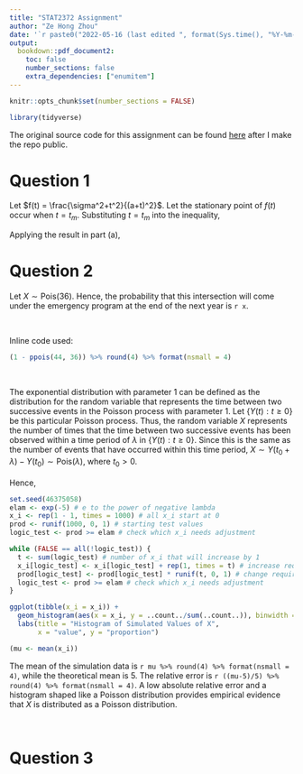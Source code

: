 ```yaml
---
title: "STAT2372 Assignment"
author: "Ze Hong Zhou"
date: '`r paste0("2022-05-16 (last edited ", format(Sys.time(), "%Y-%m-%d"), ")")`'
output:
  bookdown::pdf_document2:
    toc: false
    number_sections: false
    extra_dependencies: ["enumitem"]
---
```


```r
knitr::opts_chunk$set(number_sections = FALSE)
```

```r
library(tidyverse)
```

The original source code for this assignment can be found [here](https://github.com/nzh-zhou/STAT2372-Assignment) after I make the repo public.

\renewcommand{\labelenumi}{\textbf{(\alph{enumi})}}
\renewcommand{\labelenumii}{\textbf{(\roman{enumii})}}
\newcommand{\benum}{\begin{enumerate}[resume]}
\newcommand{\eenum}{\end{enumerate}}

# Question 1

\begin{enumerate}
  \item \textbf{Let $X$ be a random variable with mean $0$ and finite variance $\sigma^2$. By applying Markov’s inequality to the random variable $W = (X+t)^2$, where $t > 0$, show that}
  \begin{equation*}
  P(X \geq a) \leq \frac{\sigma^2}{\sigma^2+a^2}\;\;\textbf{ for any $a>0$.}
  \end{equation*}
\end{enumerate}

\begin{align*}
P(X \geq a) &= P(X+t > a+t) \\
&\leq P((X+t)^2 > (a+t)^2) \\
&\leq \frac{E((X+t)^2)}{(a+t)^2}\;\;\text{ from applying Markov's inequality} \\
&= \frac{E(X^2)+2tE(X)+t^2}{(a+t)^2} \\
&= \frac{\sigma^2+t^2}{(a+t)^2}\;\;\text{ since $E(X) = 0$.}
\end{align*}
Let $f(t) = \frac{\sigma^2+t^2}{(a+t)^2}$. Let the stationary point of $f(t)$ occur when $t = t_m$.
\begin{align*}
0 &= f'(t_m) \\
&= \frac{(a+t_m)^2\cdot 2t_m - (\sigma^2+t_m^2)(2(a+t_m))}{(a+t_m)^4} \\
0 &= (a+t_m)^2\cdot 2t_m - (\sigma^2+t_m^2)(2(a+t_m)) \\
&= (a+t_m)(2at_m+2t_m^2 - 2\sigma^2-2t_m^2) \\
&= 2(a+t_m)(at_m-\sigma^2) \\
t_m &= \frac{\sigma^2}{a}\;\;\text{ since $t>0$.}
\end{align*}
Substituting $t=t_m$ into the inequality,
\begin{align*}
P(X \geq a) &\leq \frac{\sigma^2 + \frac{\sigma^4}{a^2}}{(a+\frac{\sigma^2}{a})^2} \\
&= \frac{\frac{\sigma^2}{a}(a + \frac{\sigma^2}{a})}{(a+\frac{\sigma^2}{a})^2} \\
&= \frac{\frac{\sigma^2}{a}}{a+\frac{\sigma^2}{a}} \\
P(X \geq a) &\leq \frac{\sigma^2}{\sigma^2+a^2}.
\end{align*}
&nbsp;  
\begin{enumerate}[resume]
  \item \textbf{Hence show that, for any $a > 0$,}
  \begin{align*}
  P(Y \geq \mu + a) &\leq \frac{\sigma^2}{\sigma^2+a^2} \\
  P(Y \leq \mu - a) &\leq \frac{\sigma^2}{\sigma^2+a^2}
  \end{align*}
  \textbf{where $E(Y)=\mu$, $Var(Y) = \sigma^2$.}
\end{enumerate}

\begin{align*}
\begin{split}
E(Y - \mu) = E(Y) - \mu &= 0. \\
Var(Y-\mu) = Var(Y) &= \sigma^2.
\end{split}
\intertext{Similarly,}
\begin{split}
E(\mu - Y) &= 0. \\
Var(\mu - Y) &= \sigma^2.
\end{split}
\end{align*}
Applying the result in part (a),
\begin{align*}
P(Y \geq \mu + a) &= P(Y - \mu \geq a) \leq \frac{\sigma^2}{\sigma^2+a^2}. \\
P(Y \leq \mu - a) &= P(\mu - Y \geq a) \leq \frac{\sigma^2}{\sigma^2+a^2}.
\end{align*}
&nbsp;  

# Question 2

\begin{enumerate}
  \item \textbf{Let $X$ have a Poisson distribution with parameter $\lambda$.}
  
  \begin{enumerate}
    \item \textbf{Determine $K_X(t)$, the cumulant generating function. Hence find the third and the fourth central moments of $X$.}
  \end{enumerate}
  
  \begin{align*}
  K_X(t) &= \log(E(e^{tX})) \\
  &= \log\left(\sum_{k=0}^{\infty}\left(e^{tk}\frac{e^{-\lambda}\lambda^k}{k!}\right)\right) \\
  &= \log\left(e^{-\lambda}\sum_{k=0}^{\infty}\left(\frac{\left(\lambda e^{t}\right)^k}{k!}\right)\right) \\
  &= \log\left(e^{-\lambda}e^{\lambda e^t}\right)\;\;\text{ (series expansion of an exponential function)} \\
  &= \lambda(e^t-1).
  \end{align*}
  \begin{align*}
  \mu_3 &= K_{X}^{(3)}(0)           &       \sigma^2 &= K_{X}^{(2)}(0) \\
        &= \lambda e^0              &                &= \lambda \\
  \mu_3 &= \lambda.                 &       \mu_4-3\sigma^4 &= K_{X}^{(4)}(0) \\
  &&                                        \mu_4 &= \lambda + 3\lambda^2.
  \end{align*}
  \\
  \begin{enumerate}[resume]
    \item \textbf{Show that the moment-generating function of $Y = (X-\lambda)/\sqrt{\lambda}$ is given by}
    \begin{equation*}
    M_Y(t) = \exp\left(\lambda e^{t/\sqrt{\lambda}}-\sqrt{\lambda}t-\lambda\right)\textbf{.}
    \end{equation*}
  \end{enumerate}
  
  \begin{align*}
  M_Y(t) &= E\left(\exp\left(\frac{X-\lambda}{\sqrt{\lambda}}t\right)\right) \\
  &= E\left(\exp\left(\frac{Xt}{\sqrt{\lambda}}\right)\cdot\exp\left(-\sqrt{\lambda}t\right)\right) \\
  &= e^{-\sqrt{\lambda}t}\sum_{k=0}^{\infty}\left(e^{\frac{kt}{\sqrt\lambda}}\frac{e^{-\lambda}\lambda^k}{k!}\right) \\
  &= e^{-\sqrt{\lambda}t-\lambda}\sum_{k=0}^{\infty}\left(\frac{\left(e^{\frac{t}{\sqrt\lambda}}\lambda\right)^k}{k!}\right) \\
  &= e^{-\sqrt{\lambda}t-\lambda}\exp\left({e^{\frac{t}{\sqrt\lambda}}\lambda}\right) \\
  &= \exp\left(\lambda e^{t/\sqrt{\lambda}}-\sqrt{\lambda}t-\lambda\right).
  \end{align*}
  \\
  \begin{enumerate}[resume]
    \item \textbf{Use the expansion}
    \begin{equation*}
    e^{t/\sqrt\lambda} = \sum_{i=0}^{\infty}\left(\frac{(t/\sqrt\lambda)^i}{i!}\right)
    \end{equation*}
    \textbf{to show that}
    \begin{equation*}
    \lim_{\lambda\to\infty}(M_Y(t)) = e^{t^2/2}
    \end{equation*}
    \textbf{and hence show that the distribution function of $Y$ converges to a standard normal distribution function as $\lambda\to\infty$.}
  \end{enumerate}
  
  \begin{align*}
  \lim_{\lambda\to\infty}(M_Y(t)) &= \lim_{\lambda\to\infty}\left(\exp\left[\lambda e^{t/\sqrt{\lambda}}-\sqrt{\lambda}t-\lambda\right]\right) \\
  &= \lim_{\lambda\to\infty}\left(\exp\left[\lambda \sum_{i=0}^{\infty}\left(\frac{(t/\sqrt\lambda)^i}{i!}\right) - \sqrt{\lambda}t - \lambda\right]\right) \\
  &= \lim_{\lambda\to\infty}\left(\exp\left[\lambda \sum_{i=2}^{\infty}\left(\frac{(t/\sqrt\lambda)^i}{i!}\right)\right]\right) \\
  &= \lim_{\lambda\to\infty}\left(\exp\left[t^2 \sum_{i=2}^{\infty}\left(\frac{(t/\sqrt\lambda)^{i-2}}{i!}\right)\right]\right) \\
  &= \exp\left[t^2 \lim_{\lambda\to\infty}\left(\sum_{i=2}^{\infty}\left(\frac{(t/\sqrt\lambda)^{i-2}}{i!}\right)\right)\right] \\
  &= \exp\left[t^2\left(1/2 + \lim_{\lambda\to\infty} \left[\sum_{i=3}^{\infty} \left(\frac{(t/\sqrt\lambda)^{i-2}}{i!}\right)\right]\right)\right] \\
  &= e^{t^2/2}.
  \end{align*}
  This is the mgf of a standard normal distribution. That is, $\lim_{\lambda\to\infty}(M_Y(t)) = M_Z(t)$. The random variable $Y$ converges in distribution to a standard normal random variable as $\lambda\to\infty$.
  \\
  \item \textbf{$X$, the number of accidents per year at a given intersection, is assumed to have a Poisson distribution. Over the past few years, an average of 36 accidents per year have occurred at this intersection. If the number of accidents per year is at least 45, an intersection can qualify to be redesigned under an emergency program set up by the state. Approximate the probability that this intersection will come under the emergency program at the end of the next year.}
\end{enumerate}

Let $X \sim \text{Pois}(36)$.
\begin{align*}
P(X \geq 45) &= 1 - P(X \leq 44) \\
&= `r (x <- ((1 - ppois(44, 36)) %>% round(4) %>% format(nsmall = 4)))`.
\end{align*}
Hence, the probability that this intersection will come under the emergency program at the end of the next year is `r x`.

&nbsp;

Inline code used:

```r
(1 - ppois(44, 36)) %>% round(4) %>% format(nsmall = 4)
```
&nbsp;  

\benum
  \item \textbf{Suppose $V_i$, $i \in [1, n] \cap \mathbb{N}$, are independent exponential random variables with rate 1. Denote}
  \begin{equation*}
  X = \max\left(\left\{n : \sum_{i=1}^{n}\left(V_i\right) \leq \lambda \right\}\right)\textbf{,}
  \end{equation*}
  \textbf{so $X$ can be thought of as being the maximum number of exponentials having rate 1 that can be summed and still be less than or equal to $\lambda$.}
  \begin{enumerate}
    \item \textbf{Using properties of a Poisson process with rate 1, explain why $X$ has a Poisson distibution with parameter $\lambda$.}
  \end{enumerate}
  The exponential distribution with parameter 1 can be defined as the distribution for the random variable that represents the time between two successive events in the Poisson process with parameter 1. Let $\{Y(t) : t\geq0\}$ be this particular Poisson process. Thus, the random variable $X$ represents the number of times that the time between two successive events has been observed within a time period of $\lambda$ in $\{Y(t) : t\geq0\}$. Since this is the same as the number of events that have occurred within this time period, $X \sim Y(t_0+\lambda)-Y(t_0) \sim \text{Pois}(\lambda)$, where $t_0 > 0$.  
  &nbsp;  
  \begin{enumerate}[resume]
    \item \textbf{Let $V_i = -log(U_i)$, $U_i \sim \text{Uniform}(0,1)$, for all $i \in [1, n] \cap \mathbb{N}$. Show that}
    \begin{equation}
    X = \max\left(\left\{n : \prod_{i=1}^{n}(U_i) \geq e^{-\lambda}\right\}\right)\textbf{,}\label{eq:1}
    \end{equation}
    \textbf{where $\prod_{i=1}^{0}(U_i) = 1$.}
  \end{enumerate}
  \begin{align*}
  \lambda &\geq \sum_{i=1}^{n}(V_i) \\
  &= \sum_{i=1}^{n}(-\log(U_i)) \\
  &= -\log\left(\prod_{i=1}^{n}\left(U_i\right)\right) \\
  \log\left(\prod_{i=1}^{n}\left(U_i\right)\right) &\geq -\lambda \\
  \prod_{i=1}^{n}\left(U_i\right) &\geq e^{-\lambda}.
  \end{align*}
  Hence,
  \begin{align*}
  X &= \max\left(\left\{n : \sum_{i=1}^{n}\left(V_i\right) \leq \lambda \right\}\right) \\
  &= \max\left(\left\{n : \prod_{i=1}^{n}\left(U_i\right) \geq e^{-\lambda} \right\}\right).
  \end{align*}
  &nbsp;  
  \begin{enumerate}[resume]
    \item \textbf{It can be shown that @ref(eq:1) is equivalent to}
    \begin{equation*}
    X = \min\left(\left\{n : \prod_{i=1}^{n}\left(U_i\right) < e^{-\lambda} \right\}\right) - 1\textbf{.}
    \end{equation*}
    \textbf{This result may be used to simulate a Poisson random variable with parameter $\lambda$. If we continue generating Uniform(0, 1) random variables $U_i$ until their product falls below $e^{-\lambda}$, then the number required, minus 1, is Poisson with parameter $\lambda$. Implement this procedure in R to generate 1000 realizations of a Poisson random variable with parameter $\lambda = 5$. Produce the histogram of the generated values $\{x_i : i \in [1, 1000] \cap \mathbb{N}\}$. Find the mean of these values, and compare with its theoretical counterpart.}
  \end{enumerate}
```r
set.seed(46375058)
elam <- exp(-5) # e to the power of negative lambda
x_i <- rep(1 - 1, times = 1000) # all x_i start at 0
prod <- runif(1000, 0, 1) # starting test values
logic_test <- prod >= elam # check which x_i needs adjustment

while (FALSE == all(!logic_test)) {
  t <- sum(logic_test) # number of x_i that will increase by 1
  x_i[logic_test] <- x_i[logic_test] + rep(1, times = t) # increase required x_i by 1
  prod[logic_test] <- prod[logic_test] * runif(t, 0, 1) # change required test values
  logic_test <- prod >= elam # check which x_i needs adjustment
}

ggplot(tibble(x_i = x_i)) + 
  geom_histogram(aes(x = x_i, y = ..count../sum(..count..)), binwidth = 1) + 
  labs(title = "Histogram of Simulated Values of X", 
       x = "value", y = "proportion")

(mu <- mean(x_i))
```
  The mean of the simulation data is `r mu %>% round(4) %>% format(nsmall = 4)`, while the theoretical mean is 5. The relative error is `r ((mu-5)/5) %>% round(4) %>% format(nsmall = 4)`. A low absolute relative error and a histogram shaped like a Poisson distribution provides empirical evidence that $X$ is distributed as a Poisson distribution.
  
\eenum
&nbsp;  

# Question 3





















